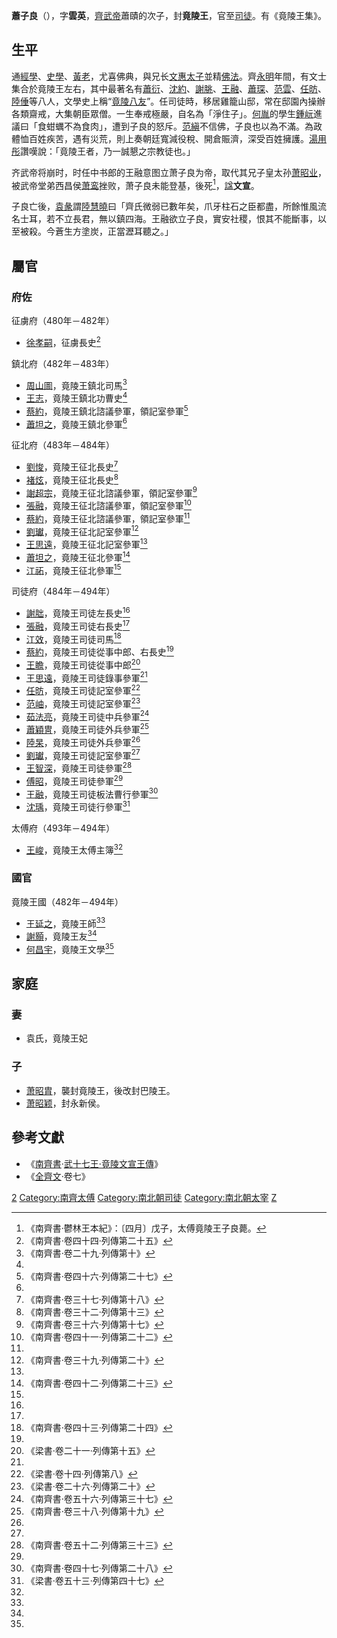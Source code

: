 {{東亞男性歷史人物
|名稱 =竟陵文宣王
|身份 =南朝齊政治人物
|姓名 =蕭子良
|字 =雲英
|封爵 =聞喜縣開國公→竟陵郡王
|出生日期 =[[南朝宋|南朝宋]][[大明_(劉宋)|大明]]四年（460年）
|出生地點 =
|婚年 =
|逝世日期 =[[南朝齊|南朝齊]][[隆昌_(南齊)|隆昌]]元年（494年）
|逝世地點 =[[揚州_(古代)|楊州]][[丹楊郡|丹楊郡]][[建康縣|建康縣]]
|諡號 =文宣王
|墓葬 =
|經歷 =
* 477年<br/>寧朔將軍、軍主
* 477年<br/>[[劉友_(劉宋)|邵陵王]]左軍法曹行參軍
* 477年－478年<br/>邵陵王左軍主簿
* 478年－<br/>邵陵王安南記室參軍
* 邵陵王友
* －479年<br/>邵陵王安南長史
* 479年<br/>使持節、都督會稽東陽臨海永嘉新安五郡諸軍事、輔國將軍、[[會稽郡|會稽]]太守
* 479年－480年<br/>使持節、都督會稽東陽臨海永嘉新安五郡諸軍事、輔國將軍、會稽太守、聞喜縣開國公
* 480年－482年<br/>征虜將軍、[[丹楊尹|丹楊尹]]、聞喜縣開國公
* 482年－483年<br/>使持節、都督南徐兗二州諸軍事、鎮北將軍、[[南徐州_(劉宋)|南徐州]]刺史、竟陵王
* 482年－484年<br/>使持節、[[侍中|侍中]]、都督南兗兗徐青冀五州諸軍事、征北將軍、[[南兗州_(南朝)|南兗州]]刺史、竟陵王
* 484年－486年<br/>侍中、兼司徒、[[護軍將軍|護軍將軍]]、竟陵王
* 486年－487年<br/>侍中、車騎將軍、兼司徒、竟陵王
* 487年－492年<br/>侍中、[[司徒|司徒]]、竟陵王
* 492年<br/>侍中、領[[尚書令|尚書令]]、司徒、竟陵王
* 492年<br/>使持節、侍中、領尚書令、都督楊州諸軍事、司徒、楊州刺史、竟陵王
* 492年－493年<br/>使持節、侍中、都督楊州諸軍事、[[中書監|中書監]]、司徒、楊州刺史、竟陵王
* 493年－494年<br/>使持節、都督楊州諸軍事、中書監、[[太傅|太傅]]、領司徒、楊州刺史、竟陵王
* 494年追贈<br/>使持節、假黃鉞、侍中、都督中外諸軍事、中書監、[[太宰|太宰]]、領大將軍、楊州牧、竟陵王
|注釋 =
}}
'''蕭子良'''（{{bd|460年||494年|5月4日|catIdx=X蕭}}），字'''雲英'''，[[齊武帝|齊武帝]]蕭賾的次子，封'''竟陵王'''，官至[[司徒|司徒]]。有《竟陵王集》。

==生平==
通[[經學|經學]]、[[史學|史學]]、[[黃老|黃老]]，尤喜佛典，與兄长[[萧长懋|文惠太子]]並精[[佛法|佛法]]。齊[[永明|永明]]年間，有文士集合於竟陵王左右，其中最著名有[[蕭衍|蕭衍]]、[[沈約|沈約]]、[[謝朓|謝朓]]、[[王融_(中书郎)|王融]]、[[蕭琛|蕭琛]]、[[范雲|范雲]]、[[任昉|任昉]]、[[陸倕|陸倕]]等八人，文學史上稱“[[竟陵八友|竟陵八友]]”。任司徒時，移居雞籠山邸，常在邸園內操辦各類齋戒，大集朝臣眾僧。一生奉戒極嚴，自名為「淨住子」。[[何胤|何胤]]的學生[[鍾岏|鍾岏]]進議曰「食蚶蠣不為食肉」，遭到子良的怒斥。[[范縝|范縝]]不信佛，子良也以為不滿。為政體恤百姓疾苦，遇有災荒，則上奏朝廷寬減役稅、開倉賑濟，深受百姓擁護。[[湯用彤|湯用彤]]讚嘆說：「竟陵王者，乃一誠懇之宗教徒也。」

齐武帝将崩时，时任中书郎的王融意图立萧子良为帝，取代其兄子皇太孙[[萧昭业|萧昭业]]，被武帝堂弟西昌侯[[萧鸾|萧鸾]]挫败，萧子良未能登基，後死<ref>《南齊書·鬱林王本紀》：〔四月〕戊子，太傅竟陵王子良薨。</ref>，[[諡|諡]]'''文宣'''。

子良亡後，[[袁彖|袁彖]]謂[[陸慧曉|陸慧曉]]曰「齊氏微弱已數年矣，爪牙柱石之臣都盡，所餘惟風流名士耳，若不立長君，無以鎮四海。王融欲立子良，實安社稷，恨其不能斷事，以至被殺。今蒼生方塗炭，正當瀝耳聽之。」

==屬官==
===府佐===
;征虜府（480年－482年）
*[[徐孝嗣|徐孝嗣]]，征虜長史<ref>《南齊書·卷四十四·列傳第二十五》</ref>

;鎮北府（482年－483年）
*[[周山圖|周山圖]]，竟陵王鎮北司馬<ref>《南齊書·卷二十九·列傳第十》</ref>
*[[王志_(南北朝)|王志]]，竟陵王鎮北功曹史<ref name=ls21/>
*[[蔡約|蔡約]]，竟陵王鎮北諮議參軍，領記室參軍<ref name=nqs46>《南齊書·卷四十六·列傳第二十七》</ref>
*[[蕭坦之|蕭坦之]]，竟陵王鎮北參軍<ref name=nqs42/>

;征北府（483年－484年）
*[[劉悛|劉悛]]，竟陵王征北長史<ref>《南齊書·卷三十七·列傳第十八》</ref>
*[[褚炫|褚炫]]，竟陵王征北長史<ref name=nqs32>《南齊書·卷三十二·列傳第十三》</ref>
*[[謝超宗|謝超宗]]，竟陵王征北諮議參軍，領記室參軍<ref>《南齊書·卷三十六·列傳第十七》</ref>
*[[張融|張融]]，竟陵王征北諮議參軍，領記室參軍<ref name=nqs41>《南齊書·卷四十一·列傳第二十二》</ref>
*[[蔡約|蔡約]]，竟陵王征北諮議參軍，領記室參軍<ref name=nqs46/>
*[[劉瓛_(南北朝)|劉瓛]]，竟陵王征北記室參軍<ref name=nqs39>《南齊書·卷三十九·列傳第二十》</ref>
*[[王思遠|王思遠]]，竟陵王征北記室參軍<ref name=nqs43/>
*[[蕭坦之|蕭坦之]]，竟陵王征北參軍<ref name=nqs42>《南齊書·卷四十二·列傳第二十三》</ref>
*[[江祏|江祏]]，竟陵王征北參軍<ref name=nqs42/>

;司徒府（484年－494年）
*[[謝朏|謝朏]]，竟陵王司徒左長史<ref name=nqs46/>
*[[張融|張融]]，竟陵王司徒右長史<ref name=nqs41/>
*[[江效|江效]]，竟陵王司徒司馬<ref name=nqs43>《南齊書·卷四十三·列傳第二十四》</ref>
*[[蔡約|蔡約]]，竟陵王司徒從事中郎、右長史<ref name=nqs46/>
*[[王瞻|王瞻]]，竟陵王司徒從事中郎<ref name=ls21>《梁書·卷二十一·列傳第十五》</ref>
*[[王思遠|王思遠]]，竟陵王司徒錄事參軍<ref name=nqs43/>
*[[任昉|任昉]]，竟陵王司徒記室參軍<ref>《梁書·卷十四·列傳第八》</ref>
*[[范岫|范岫]]，竟陵王司徒記室參軍<ref name=ls26>《梁書·卷二十六·列傳第二十》</ref>
*[[茹法亮|茹法亮]]，竟陵王司徒中兵參軍<ref>《南齊書·卷五十六·列傳第三十七》</ref>
*[[蕭穎冑|蕭穎冑]]，竟陵王司徒外兵參軍<ref>《南齊書·卷三十八·列傳第十九》</ref>
*[[陸杲|陸杲]]，竟陵王司徒外兵參軍<ref name=ls26/>
*[[劉瓛_(南北朝)|劉瓛]]，竟陵王司徒記室參軍<ref name=nqs39/>
*[[王智深|王智深]]，竟陵王司徒參軍<ref>《南齊書·卷五十二·列傳第三十三》</ref>
*[[傅昭|傅昭]]，竟陵王司徒參軍<ref name=ls26/>
*[[王融_(中书郎)|王融]]，竟陵王司徒板法曹行參軍<ref>《南齊書·卷四十七·列傳第二十八》</ref>
*[[沈瑀|沈瑀]]，竟陵王司徒行參軍<ref>《梁書·卷五十三·列傳第四十七》</ref>

;太傅府（493年－494年）
*[[王峻_(南朝)|王峻]]，竟陵王太傅主簿<ref name=ls21/>

===國官===
;竟陵王國（482年－494年）
*[[王延之|王延之]]，竟陵王師<ref name=nqs32/>
*[[謝顥|謝顥]]，竟陵王友<ref name=nqs43/>
*[[何昌宇|何昌宇]]，竟陵王文學<ref name=nqs43/>

==家庭==
===妻===
*袁氏，竟陵王妃

===子===
*[[萧昭胄|萧昭胄]]，襲封竟陵王，後改封巴陵王。
*[[萧昭颖|萧昭颖]]，封永新侯。

==參考文獻==
{{wikisource|齊竟陵文宣王行狀}}
*《[[南齊書|南齊書]]·[[s:南齊書/卷40|武十七王·竟陵文宣王傳]]》
*《[[全齊文|全齊文]]·卷七》
{{reflist|2}}
[[Category:齊武帝皇子|2]]
[[Category:南齊太傅|Category:南齊太傅]]
[[Category:南北朝司徒|Category:南北朝司徒]]
[[Category:南北朝太宰|Category:南北朝太宰]]
[[Category:蘭陵蕭氏|Z]]